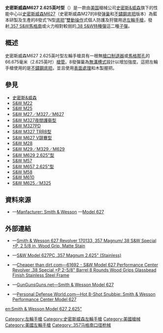 {{no footnotes|time=2019-09-14T12:31:44+00:00}}
{{refimprove|time=2019-09-14T12:31:44+00:00}}
{{noteTA
|G1=軍事
|G2=長度單位
|G3=Firearms
}}
{{Infobox Weapon
|name= 史密斯威森M627 2.625英吋型<br />{{Lang|en|Smith & Wesson Model 627 2.625"}}
|image= 
|image_size= 300px
|caption= 
|origin= {{flagcountry|United States}}
|type= [[左輪手槍|左輪手槍]]
<!-- Type selection -->
|is_ranged= yes
|is_bladed= 
|is_explosive= 
|is_artillery= 
|is_vehicle= 
|is_missile= 
|is_UK= 
<!-- Service history -->
|service= 
|used_by= 
|wars= 
<!-- 生產歷史 -->
|designer= [[史密斯&威森|史密斯威森性能中心]]
|design_date= 
|manufacturer= 史密斯威森性能中心
|unit_cost= [[建議售價|建議零售價]]：[[美元|﹩]]1,049.00
|production_date= 
|number= 
|variants= 
<!-- General specifications -->
|spec_label= 
|weight= 空槍：37.6[[盎司|盎司]]（1,065.94[[克|克]]，2.35[[磅|磅]]）
|length= 193.675[[毫米|毫米]]（7.625[[英寸|英寸]]）
|part_length= 66.675毫米（2.625英吋）
|width= 
|height= 
|diameter= 
|crew= 
<!-- Ranged weapon specifications --> 
|cartridge= -{}-
* [[.357麥格農|.357 S&W馬格南]]
* [[.38_Special|.38 S&W特種彈]]<br />（可發射高壓子彈）
|cartridge_weight= 
|caliber= 9毫米（.357英吋）
|barrels= 1根，[[膛線|線膛]]，無[[槍口|槍口]]裝置
|action= <div class="NavFrame collapsed" style="color: black; background-color: #FFFFFF; margin: 0 auto; padding: 0 10px; text-align: left;"><div class="NavHead" style="background-color: #FFFFFF; margin: 0 auto; padding: 0 10px; font-weight:normal;"></div><div class="NavContent" style="background-color: #FFFFFF; margin: 0 auto; padding: 0 10px;">
* [[扳机#双动式|雙動操作扳機]]
* 實心[[机匣|底把]]連可擺出式[[弹巢|弹巢]]
</div>
</div>
|mode= {{Link-en|連發步槍|repeating rifle|連發}}
|rate= 
|velocity= 
|energy= 
|range= 
|max_range= 
|feed= 8發彈巢
|sights= [[機械瞄具|機械瞄具]]：白色輪廓缺口式[[照門|照門]]和燕尾紅斜坡[[照準器|準星]]
<!-- 火炮規格 -->
|breech= 
|recoil= 
|carriage= 
|elevation= 
|traverse= 
<!-- 刃器規格 --> 
|blade_type= 
|hilt_type= 
|sheath_type= 
|head_type= 
|haft_type= 
<!-- 爆炸物內填炸藥規格 --> 
|filling= 
|filling_weight= 
|detonation= 
|yield= 
<!-- 車輛/飛彈 規格 -->
|armour= 
|primary_armament= 
|secondary_arament= 
|engine= 
|engine_power= 
|transmission= 
|payload_capacity= 
|fuel_capacity= 
|pw_ratio= 
|suspension= 
|clearance= 
|vehicle_range= 
|speed= 
|guidance= 
|steering= 
<!-- Missiles only -->
|wingspan= 
|propellant= 
|ceiling= 
|altitude= 
|depth= 
|boost= 
|accuracy= 
|launch_platform= 
|transport= 
}}

'''史密斯威森M627 2.625英吋型'''（{{Lang-en|'''Smith & Wesson Model 627 2.625"'''}}）是一款由[[美国|美国]]槍械公司[[史密斯&威森|史密斯&威森]]旗下的性能中心以[[史密斯威森M27左輪手槍|史密斯威森M627]]（史密斯威森M27的8發[[弹巢|弹巢]]和[[不鏽鋼|不鏽鋼]][[机匣|底把]]版本）為藍本研製及生產的8發式“N型[[机匣|底把]]”[[扳機#雙動操作|雙動操作]]式個人防護及狩獵用途[[左輪手槍|左輪手槍]]，發射[[.357麥格農|.357 S&W馬格南]]或火力相對較弱的[[.38_Special|.38 S&W特種彈]]這二種[[子彈|子彈]]。

== 概述 ==
史密斯威森M627 2.625英吋型左輪手槍具有一根無[[槍口|槍口]][[砲口制動器|制退器]]或[[馬格那孔|馬格那孔]]的66.675毫米（2.625英吋）[[槍管|槍管]]。8發彈巢為[[無溝槽式彈巢|無溝槽式]]設計以增加強度。這把左輪手槍使用的是[[不鏽鋼|不鏽鋼]][[机匣|底把]]，並且使用{{Link-en|塗料光澤|Paint sheen|啞光}}[[表面處理|表面處理]]和木製握把。

== 參見 ==
{{refbegin|2}}
* [[史密斯&威森|史密斯&威森]]
* [[史密斯威森M22左輪手槍|S&W M22]]
* [[史密斯威森M25左輪手槍|S&W M25]]
* [[史密斯威森M27左輪手槍|S&W M27／M327／M627]]
* [[史密斯威森M327夜間護衞型左輪手槍|S&W M327夜間護衞型]]
* [[史密斯威森M327PD左輪手槍|S&W M327PD]]
* [[史密斯威森M327_TRR8型左輪手槍|S&W M327 TRR8型]]
* [[史密斯威森M627_V競賽型左輪手槍|S&W M627 V競賽型]]
* [[史密斯威森M28左輪手槍|S&W M28]]
* [[史密斯威森M29左輪手槍|S&W M29／M329／M629]]
* [[史密斯威森M629_2.625英吋型左輪手槍|S&W M629 2.625"型]]
* [[史密斯威森M57左輪手槍|S&W M57]]
* [[史密斯威森M657_2.625英吋型左輪手槍|S&W M657 2.625"型]]
* [[史密斯威森M58左輪手槍|S&W M58]]
* [[史密斯威森M610左輪手槍|S&W M610]]
* [[史密斯威森M625左輪手槍|S&W M625／M325]]
{{refend}}

== 資料來源 ==
<div class="references-small">
<references />
* {{en icon}}—[http://www.smith-wesson.com/webapp/wcs/stores/servlet/CustomContentDisplay?langId=-1&storeId=750001&content=11001&catalogId=750051 Manfacturer: Smith & Wesson] {{Wayback|url=http://www.smith-wesson.com/webapp/wcs/stores/servlet/CustomContentDisplay?langId=-1&storeId=750001&content=11001&catalogId=750051 |date=20161011194000 }}—[https://web.archive.org/web/20110903065627/http://www.smith-wesson.com/webapp/wcs/stores/servlet/Product4_750001_750051_766337_-1_757776_757751_757751_ProductDisplayErrorView_Y Model 627]
</div>

== 外部連結 ==
* {{en icon}}—[http://www.ableammo.com/catalog/product_info.php?products_id=117520 Smith & Wesson 627 Revolver 170133, 357 Magnum/ 38 S&W Special +P, 2 5/8 in, Wood Grip, Matte Stain] {{Wayback|url=http://www.ableammo.com/catalog/product_info.php?products_id=117520 |date=20190630062121 }}
* {{en icon}}—[http://americanpigdog.com/S-and-W-Model-627PC-.357-Magnum-2.625-Stainless.html S&W Model 627PC .357 Magnum 2.625" (Stainless)]{{Dead link|date=2018年7月 |bot=InternetArchiveBot |fix-attempted=no }}
* {{en icon}}—[http://www.cheaperthandirt.com/61692-1.html Cheaper than dirt.com—61692 - S&W Model 627 Performance Center Revolver .38 Special +P 2-5/8" Barrel 8 Rounds Wood Grips Glassbead Finish Stainless Steel Frame]{{Dead link|date=2019年12月 |bot=InternetArchiveBot |fix-attempted=yes }}
* {{en icon}}—[http://gunsgunsguns.net/smith-wesson-model-627/ GunGunsGuns.net—Smith & Wesson Model 627] {{Wayback|url=http://gunsgunsguns.net/smith-wesson-model-627/ |date=20201025044300 }}
* {{en icon}}—[http://www.personaldefenseworld.com/2016/04/84140/#smith-wesson-performance-center-model-627-9 Personal Defense World.com—Hot 8-Shot Snubbie: Smith & Wesson Performance Center Model 627] {{Wayback|url=http://www.personaldefenseworld.com/2016/04/84140/#smith-wesson-performance-center-model-627-9 |date=20200921070858 }}

{{史密斯威森公司}}

{{DEFAULTSORT:Smith & Wesson Model 627 2.625"}}
[[Category:左輪手槍|Category:左輪手槍]]
[[Category:史密斯威森左輪手槍|Category:史密斯威森左輪手槍]]
[[Category:美國槍械|Category:美國槍械]]
[[Category:美國左輪手槍|Category:美國左輪手槍]]
[[Category:.357马格南口径枪械|Category:.357马格南口径枪械]]

[[en:Smith_&_Wesson_Model_627_2.625"|en:Smith & Wesson Model 627 2.625"]]
